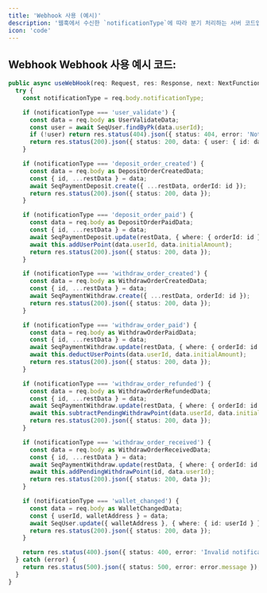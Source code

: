```yaml
---
title: 'Webhook 사용 (예시)'
description: '웹훅에서 수신한 `notificationType`에 따라 분기 처리하는 서버 코드입니다.<br /> 각 이벤트에 따라 알맞은 DB 작업을 수행합니다.'
icon: 'code'
---
```

## Webhook Webhook 사용 예시 코드:
```ts
public async useWebHook(req: Request, res: Response, next: NextFunction) {
  try {
    const notificationType = req.body.notificationType;

    if (notificationType === 'user_validate') {
      const data = req.body as UserValidateData;
      const user = await SeqUser.findByPk(data.userId);
      if (!user) return res.status(404).json({ status: 404, error: 'Not found' });
      return res.status(200).json({ status: 200, data: { user: { id: data.userId } } });
    }

    if (notificationType === 'deposit_order_created') {
      const data = req.body as DepositOrderCreatedData;
      const { id, ...restData } = data;
      await SeqPaymentDeposit.create({ ...restData, orderId: id });
      return res.status(200).json({ status: 200, data });
    }

    if (notificationType === 'deposit_order_paid') {
      const data = req.body as DepositOrderPaidData;
      const { id, ...restData } = data;
      await SeqPaymentDeposit.update(restData, { where: { orderId: id } });
      await this.addUserPoint(data.userId, data.initialAmount);
      return res.status(200).json({ status: 200, data });
    }

    if (notificationType === 'withdraw_order_created') {
      const data = req.body as WithdrawOrderCreatedData;
      const { id, ...restData } = data;
      await SeqPaymentWithdraw.create({ ...restData, orderId: id });
      return res.status(200).json({ status: 200, data });
    }

    if (notificationType === 'withdraw_order_paid') {
      const data = req.body as WithdrawOrderPaidData;
      const { id, ...restData } = data;
      await SeqPaymentWithdraw.update(restData, { where: { orderId: id } });
      await this.deductUserPoints(data.userId, data.initialAmount);
      return res.status(200).json({ status: 200, data });
    }

    if (notificationType === 'withdraw_order_refunded') {
      const data = req.body as WithdrawOrderRefundedData;
      const { id, ...restData } = data;
      await SeqPaymentWithdraw.update(restData, { where: { orderId: id } });
      await this.subtractPendingWithdrawPoint(data.userId, data.initialAmount);
      return res.status(200).json({ status: 200, data });
    }

    if (notificationType === 'withdraw_order_received') {
      const data = req.body as WithdrawOrderReceivedData;
      const { id, ...restData } = data;
      await SeqPaymentWithdraw.update(restData, { where: { orderId: id } });
      await this.addPendingWithdrawPoint(id, data.userId);
      return res.status(200).json({ status: 200, data });
    }

    if (notificationType === 'wallet_changed') {
      const data = req.body as WalletChangedData;
      const { userId, walletAddress } = data;
      await SeqUser.update({ walletAddress }, { where: { id: userId } });
      return res.status(200).json({ status: 200, data });
    }

    return res.status(400).json({ status: 400, error: 'Invalid notificationType' });
  } catch (error) {
    return res.status(500).json({ status: 500, error: error.message });
  }
}
```
